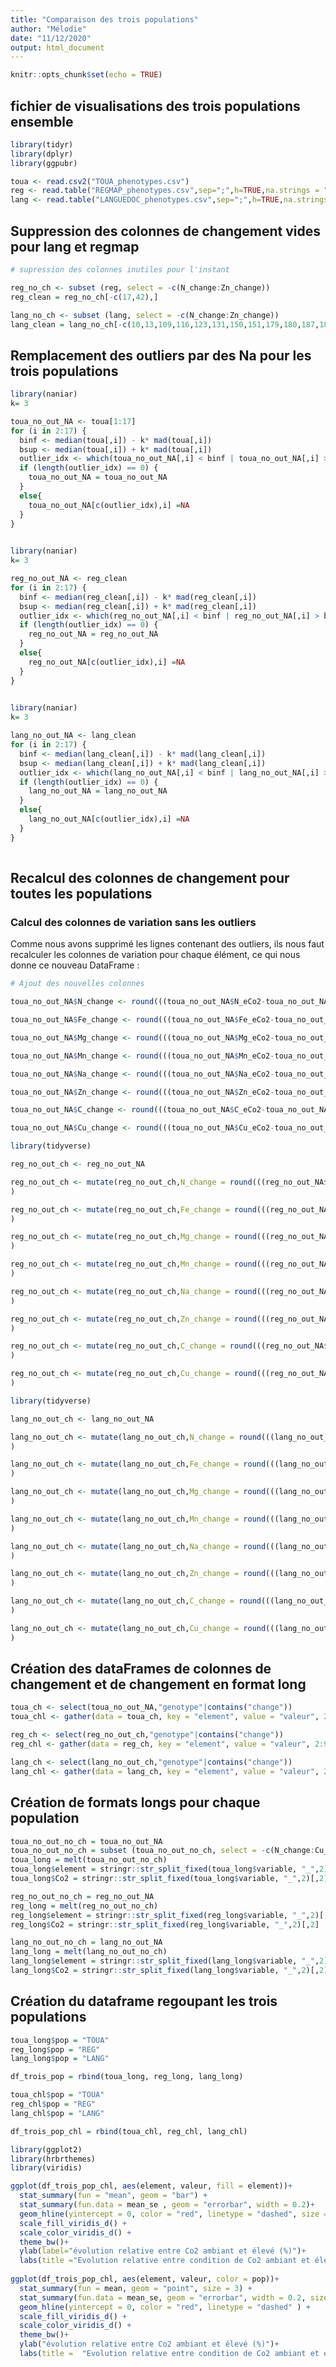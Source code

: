 ```yaml
---
title: "Comparaison des trois populations"
author: "Mélodie"
date: "11/12/2020"
output: html_document
---
```


```r
knitr::opts_chunk$set(echo = TRUE)
```

## fichier de visualisations des trois populations ensemble


```r
library(tidyr)
library(dplyr)
library(ggpubr)

```
```r
toua <- read.csv2("TOUA_phenotypes.csv")
reg <- read.table("REGMAP_phenotypes.csv",sep=";",h=TRUE,na.strings = ".")
lang <- read.table("LANGUEDOC_phenotypes.csv",sep=";",h=TRUE,na.strings = ".")

```

## Suppression des colonnes de changement vides pour lang et regmap

```r
# supression des colonnes inutiles pour l'instant

reg_no_ch <- subset (reg, select = -c(N_change:Zn_change))
reg_clean = reg_no_ch[-c(17,42),] 

lang_no_ch <- subset (lang, select = -c(N_change:Zn_change))
lang_clean = lang_no_ch[-c(10,13,109,116,123,131,150,151,179,180,187,189),] 

```

## Remplacement des outliers par des Na pour les trois populations

```r
library(naniar)
k= 3

toua_no_out_NA <- toua[1:17]
for (i in 2:17) {
  binf <- median(toua[,i]) - k* mad(toua[,i])
  bsup <- median(toua[,i]) + k* mad(toua[,i])
  outlier_idx <- which(toua_no_out_NA[,i] < binf | toua_no_out_NA[,i] > bsup)
  if (length(outlier_idx) == 0) {
    toua_no_out_NA = toua_no_out_NA
  }
  else{
    toua_no_out_NA[c(outlier_idx),i] =NA
  }
}
  
```

```r
library(naniar)
k= 3

reg_no_out_NA <- reg_clean
for (i in 2:17) {
  binf <- median(reg_clean[,i]) - k* mad(reg_clean[,i])
  bsup <- median(reg_clean[,i]) + k* mad(reg_clean[,i])
  outlier_idx <- which(reg_no_out_NA[,i] < binf | reg_no_out_NA[,i] > bsup)
  if (length(outlier_idx) == 0) {
    reg_no_out_NA = reg_no_out_NA
  }
  else{
    reg_no_out_NA[c(outlier_idx),i] =NA
  }
}
  
```

```r
library(naniar)
k= 3

lang_no_out_NA <- lang_clean
for (i in 2:17) {
  binf <- median(lang_clean[,i]) - k* mad(lang_clean[,i])
  bsup <- median(lang_clean[,i]) + k* mad(lang_clean[,i])
  outlier_idx <- which(lang_no_out_NA[,i] < binf | lang_no_out_NA[,i] > bsup)
  if (length(outlier_idx) == 0) {
    lang_no_out_NA = lang_no_out_NA
  }
  else{
    lang_no_out_NA[c(outlier_idx),i] =NA
  }
}
  
```

## Recalcul des colonnes de changement pour toutes les populations

### Calcul des colonnes de variation sans les outliers

Comme nous avons supprimé les lignes contenant des outliers, ils nous faut recalculer les colonnes de variation pour chaque élément, ce qui nous donne ce nouveau DataFrame : 

```r
# Ajout des nouvelles colonnes

toua_no_out_NA$N_change <- round(((toua_no_out_NA$N_eCo2-toua_no_out_NA$N_aCo2)/toua_no_out_NA$N_aCo2)*100, digits = 2)

toua_no_out_NA$Fe_change <- round(((toua_no_out_NA$Fe_eCo2-toua_no_out_NA$Fe_aCo2)/toua_no_out_NA$Fe_aCo2)*100, digits = 2)

toua_no_out_NA$Mg_change <- round(((toua_no_out_NA$Mg_eCo2-toua_no_out_NA$Mg_aCo2)/toua_no_out_NA$Mg_aCo2)*100, digits = 2)

toua_no_out_NA$Mn_change <- round(((toua_no_out_NA$Mn_eCo2-toua_no_out_NA$Mn_aCo2)/toua_no_out_NA$Mn_aCo2)*100, digits = 2)

toua_no_out_NA$Na_change <- round(((toua_no_out_NA$Na_eCo2-toua_no_out_NA$Na_aCo2)/toua_no_out_NA$Na_aCo2)*100, digits = 2)

toua_no_out_NA$Zn_change <- round(((toua_no_out_NA$Zn_eCo2-toua_no_out_NA$Zn_aCo2)/toua_no_out_NA$Zn_aCo2)*100, digits = 2)

toua_no_out_NA$C_change <- round(((toua_no_out_NA$C_eCo2-toua_no_out_NA$C_aCo2)/toua_no_out_NA$C_aCo2)*100, digits = 2)

toua_no_out_NA$Cu_change <- round(((toua_no_out_NA$Cu_eCo2-toua_no_out_NA$Cu_aCo2)/toua_no_out_NA$Cu_aCo2)*100, digits = 2)
```


```r
library(tidyverse)

reg_no_out_ch <- reg_no_out_NA

reg_no_out_ch <- mutate(reg_no_out_ch,N_change = round(((reg_no_out_NA$N_eCo2-reg_no_out_NA$N_aCo2)/reg_no_out_NA$N_aCo2)*100, digits = 2)
)

reg_no_out_ch <- mutate(reg_no_out_ch,Fe_change = round(((reg_no_out_NA$Fe_eCo2-reg_no_out_NA$Fe_aCo2)/reg_no_out_NA$Fe_aCo2)*100, digits = 2)
)

reg_no_out_ch <- mutate(reg_no_out_ch,Mg_change = round(((reg_no_out_NA$Mg_eCo2-reg_no_out_NA$Mg_aCo2)/reg_no_out_NA$Mg_aCo2)*100, digits = 2)
)

reg_no_out_ch <- mutate(reg_no_out_ch,Mn_change = round(((reg_no_out_NA$Mn_eCo2-reg_no_out_NA$Mn_aCo2)/reg_no_out_NA$Mn_aCo2)*100, digits = 2)
)

reg_no_out_ch <- mutate(reg_no_out_ch,Na_change = round(((reg_no_out_NA$Na_eCo2-reg_no_out_NA$Na_aCo2)/reg_no_out_NA$Na_aCo2)*100, digits = 2)
)

reg_no_out_ch <- mutate(reg_no_out_ch,Zn_change = round(((reg_no_out_NA$Zn_eCo2-reg_no_out_NA$Zn_aCo2)/reg_no_out_NA$Zn_aCo2)*100, digits = 2)
)

reg_no_out_ch <- mutate(reg_no_out_ch,C_change = round(((reg_no_out_NA$C_eCo2-reg_no_out_NA$C_aCo2)/reg_no_out_NA$C_aCo2)*100, digits = 2)
)

reg_no_out_ch <- mutate(reg_no_out_ch,Cu_change = round(((reg_no_out_NA$Cu_eCo2-reg_no_out_NA$Cu_aCo2)/reg_no_out_NA$Cu_aCo2)*100, digits = 2)
)
```

```r
library(tidyverse)

lang_no_out_ch <- lang_no_out_NA

lang_no_out_ch <- mutate(lang_no_out_ch,N_change = round(((lang_no_out_NA$N_eCo2-lang_no_out_NA$N_aCo2)/lang_no_out_NA$N_aCo2)*100, digits = 2)
)

lang_no_out_ch <- mutate(lang_no_out_ch,Fe_change = round(((lang_no_out_NA$Fe_eCo2-lang_no_out_NA$Fe_aCo2)/lang_no_out_NA$Fe_aCo2)*100, digits = 2)
)

lang_no_out_ch <- mutate(lang_no_out_ch,Mg_change = round(((lang_no_out_NA$Mg_eCo2-lang_no_out_NA$Mg_aCo2)/lang_no_out_NA$Mg_aCo2)*100, digits = 2)
)

lang_no_out_ch <- mutate(lang_no_out_ch,Mn_change = round(((lang_no_out_NA$Mn_eCo2-lang_no_out_NA$Mn_aCo2)/lang_no_out_NA$Mn_aCo2)*100, digits = 2)
)

lang_no_out_ch <- mutate(lang_no_out_ch,Na_change = round(((lang_no_out_NA$Na_eCo2-lang_no_out_NA$Na_aCo2)/lang_no_out_NA$Na_aCo2)*100, digits = 2)
)

lang_no_out_ch <- mutate(lang_no_out_ch,Zn_change = round(((lang_no_out_NA$Zn_eCo2-lang_no_out_NA$Zn_aCo2)/lang_no_out_NA$Zn_aCo2)*100, digits = 2)
)

lang_no_out_ch <- mutate(lang_no_out_ch,C_change = round(((lang_no_out_NA$C_eCo2-lang_no_out_NA$C_aCo2)/lang_no_out_NA$C_aCo2)*100, digits = 2)
)

lang_no_out_ch <- mutate(lang_no_out_ch,Cu_change = round(((lang_no_out_NA$Cu_eCo2-lang_no_out_NA$Cu_aCo2)/lang_no_out_NA$Cu_aCo2)*100, digits = 2)
)
```

## Création des dataFrames de colonnes de changement et de changement en format long 

```r
toua_ch <- select(toua_no_out_NA,"genotype"|contains("change"))
toua_chl <- gather(data = toua_ch, key = "element", value = "valeur", 2:9)

reg_ch <- select(reg_no_out_ch,"genotype"|contains("change"))
reg_chl <- gather(data = reg_ch, key = "element", value = "valeur", 2:9)

lang_ch <- select(lang_no_out_ch,"genotype"|contains("change"))
lang_chl <- gather(data = lang_ch, key = "element", value = "valeur", 2:9)

```

## Création de formats longs pour chaque population

```r
toua_no_out_no_ch = toua_no_out_NA
toua_no_out_no_ch = subset (toua_no_out_no_ch, select = -c(N_change:Cu_change))
toua_long = melt(toua_no_out_no_ch)
toua_long$element = stringr::str_split_fixed(toua_long$variable, "_",2)[,1]
toua_long$Co2 = stringr::str_split_fixed(toua_long$variable, "_",2)[,2]

reg_no_out_no_ch = reg_no_out_NA
reg_long = melt(reg_no_out_no_ch)
reg_long$element = stringr::str_split_fixed(reg_long$variable, "_",2)[,1]
reg_long$Co2 = stringr::str_split_fixed(reg_long$variable, "_",2)[,2]

lang_no_out_no_ch = lang_no_out_NA
lang_long = melt(lang_no_out_no_ch)
lang_long$element = stringr::str_split_fixed(lang_long$variable, "_",2)[,1]
lang_long$Co2 = stringr::str_split_fixed(lang_long$variable, "_",2)[,2]


```
## Création du dataframe regoupant les trois populations

```r
toua_long$pop = "TOUA"
reg_long$pop = "REG"
lang_long$pop = "LANG"

df_trois_pop = rbind(toua_long, reg_long, lang_long) 

toua_chl$pop = "TOUA"
reg_chl$pop = "REG"
lang_chl$pop = "LANG"

df_trois_pop_chl = rbind(toua_chl, reg_chl, lang_chl)

```

```r
library(ggplot2)
library(hrbrthemes)
library(viridis)
```

```r
ggplot(df_trois_pop_chl, aes(element, valeur, fill = element))+
  stat_summary(fun = "mean", geom = "bar") +
  stat_summary(fun.data = mean_se , geom = "errorbar", width = 0.2)+
  geom_hline(yintercept = 0, color = "red", linetype = "dashed", size = 1) +
  scale_fill_viridis_d() +
  scale_color_viridis_d() +
  theme_bw()+
  ylab(label="évolution relative entre Co2 ambiant et élevé (%)")+
  labs(title ="Evolution relative entre condition de Co2 ambiant et élevé ", subtitle = "pour chaque élément en regroupant toutes les populations")
  
ggplot(df_trois_pop_chl, aes(element, valeur, color = pop))+
  stat_summary(fun = mean, geom = "point", size = 3) +
  stat_summary(fun.data = mean_se, geom = "errorbar", width = 0.2, size = 1.5)+
  geom_hline(yintercept = 0, color = "red", linetype = "dashed" ) +
  scale_fill_viridis_d() +
  scale_color_viridis_d() +
  theme_bw()+
  ylab("évolution relative entre Co2 ambiant et élevé (%)")+
  labs(title =  "Evolution relative entre condition de Co2 ambiant et élevé ", subtitle = "pour chaque élément et pour chaque population")
  


```
```r

```












